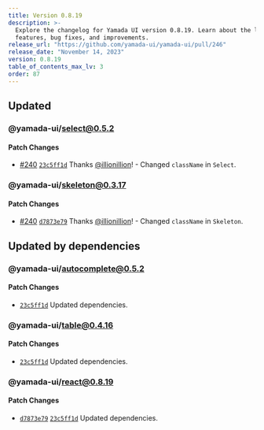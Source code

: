```yaml
---
title: Version 0.8.19
description: >-
  Explore the changelog for Yamada UI version 0.8.19. Learn about the latest
  features, bug fixes, and improvements.
release_url: "https://github.com/yamada-ui/yamada-ui/pull/246"
release_date: "November 14, 2023"
version: 0.8.19
table_of_contents_max_lv: 3
order: 87
---
```


## Updated

### @yamada-ui/select@0.5.2

#### Patch Changes

- [#240](https://github.com/hirotomoyamada/yamada-ui/pull/240) [`23c5ff1d`](https://github.com/hirotomoyamada/yamada-ui/commit/23c5ff1d24f6a193ec1bbcee2a0e57289b6021e7) Thanks [@illionillion](https://github.com/illionillion)! - Changed `className` in `Select`.

### @yamada-ui/skeleton@0.3.17

#### Patch Changes

- [#240](https://github.com/hirotomoyamada/yamada-ui/pull/240) [`d7873e79`](https://github.com/hirotomoyamada/yamada-ui/commit/d7873e79f27b360e1a6947daa30a7636addd91b7) Thanks [@illionillion](https://github.com/illionillion)! - Changed `className` in `Skeleton`.

## Updated by dependencies

### @yamada-ui/autocomplete@0.5.2

#### Patch Changes

- [`23c5ff1d`](https://github.com/hirotomoyamada/yamada-ui/commit/23c5ff1d24f6a193ec1bbcee2a0e57289b6021e7) Updated dependencies.

### @yamada-ui/table@0.4.16

#### Patch Changes

- [`23c5ff1d`](https://github.com/hirotomoyamada/yamada-ui/commit/23c5ff1d24f6a193ec1bbcee2a0e57289b6021e7) Updated dependencies.

### @yamada-ui/react@0.8.19

#### Patch Changes

- [`d7873e79`](https://github.com/hirotomoyamada/yamada-ui/commit/d7873e79f27b360e1a6947daa30a7636addd91b7) [`23c5ff1d`](https://github.com/hirotomoyamada/yamada-ui/commit/23c5ff1d24f6a193ec1bbcee2a0e57289b6021e7) Updated dependencies.
